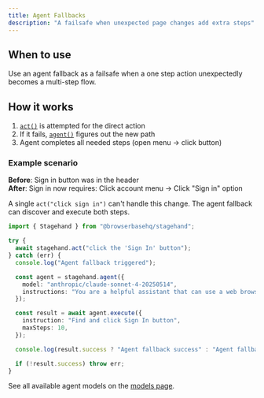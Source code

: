 ```yaml
---
title: Agent Fallbacks
description: "A failsafe when unexpected page changes add extra steps"
---
```


## When to use

Use an agent fallback as a failsafe when a one step action unexpectedly becomes a multi-step flow.

## How it works

1. [`act()`](/v3/basics/act) is attempted for the direct action
2. If it fails, [`agent()`](/v3/basics/agent) figures out the new path
3. Agent completes all needed steps (open menu → click button)

### Example scenario

**Before**: Sign in button was in the header  
**After**: Sign in now requires: Click account menu → Click "Sign in" option

A single `act("click sign in")` can't handle this change. The agent fallback can discover and execute both steps.

```typescript
import { Stagehand } from "@browserbasehq/stagehand";

try {
  await stagehand.act("click the 'Sign In' button");
} catch (err) {
  console.log("Agent fallback triggered");

  const agent = stagehand.agent({
    model: "anthropic/claude-sonnet-4-20250514",
    instructions: "You are a helpful assistant that can use a web browser.",
  });

  const result = await agent.execute({
    instruction: "Find and click Sign In button",
    maxSteps: 10,
  });

  console.log(result.success ? "Agent fallback success" : "Agent fallback failed");

  if (!result.success) throw err;
}
```

See all available agent models on the [models page](/v3/configuration/models#agent-models-with-cua-support).
